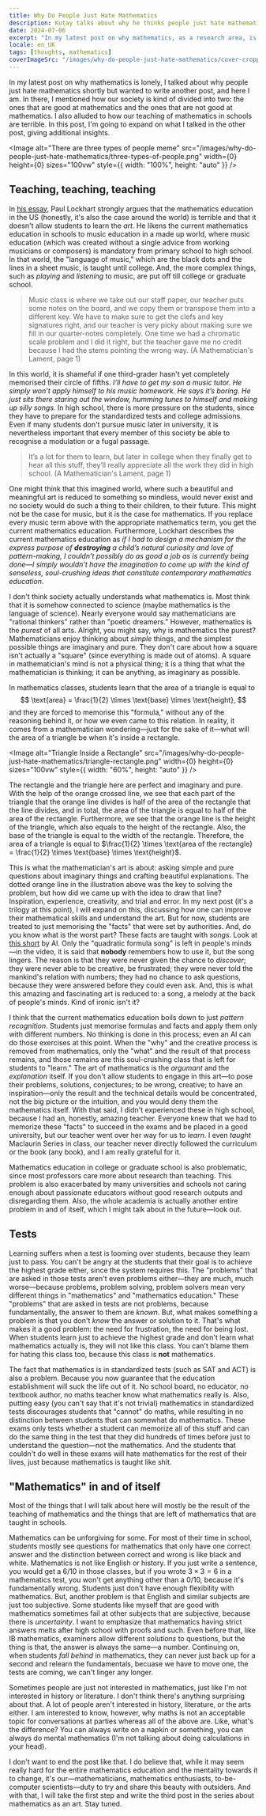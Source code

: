 ```yaml
---
title: Why Do People Just Hate Mathematics
description: Kutay talks about why he thinks people just hate mathematics, finding teaching of mathematics the main culprit.
date: 2024-07-06
excerpt: "In my latest post on why mathematics, as a research area, is lonely, I talked about why people just hate mathematics shortly but wanted to write another post, and here I am. In there, I mentioned how our society is kind of divided into two: the ones that are good at mathematics and the ones that are not good at mathematics. I also alluded to how our teaching of mathematics in schools are terrible. In this post, I'm going to expand on what I talked in the other post, giving additional insights."
locale: en_UK
tags: [thoughts, mathematics]
coverImageSrc: "/images/why-do-people-just-hate-mathematics/cover-cropped.jpeg"
---
```

In my latest post on why mathematics is lonely, I talked about why people just hate 
mathematics shortly but wanted to write another post, and here I am. In there, I mentioned how our society
is kind of divided into two: the ones that are good at mathematics and the ones that are not good at mathematics. I 
also alluded to how our teaching of mathematics in schools are terrible. In this post, I'm going to 
expand on what I talked in the other post, giving additional insights.

<Image
  alt="There are three types of people meme"
  src="/images/why-do-people-just-hate-mathematics/three-types-of-people.png"
  width={0}
  height={0}
  sizes="100vw"
  style={{ width: "100%", height: "auto" }}
/>

## Teaching, teaching, teaching

In [his essay](http://web.archive.org/web/20240603135346/https://maa.org/sites/default/files/pdf/devlin/LockhartsLament.pdf), 
Paul Lockhart strongly argues that the mathematics education in the US (honestly, it's also the case around the world) is
terrible and that it doesn't allow students to learn the *art*. He likens the current mathematics education in schools to
music education in a made up world, where music education (which was created without a single advice from working musicians
or composers) is mandatory from primary school to high school. In that world, the "language of music,"
which are the black dots and the lines in a sheet music, is taught until college. And, the more complex things, such as 
*playing* and *listening* to music, are put off till college or graduate school.

> Music class is where we
take out our staff paper, our teacher puts some notes on the board, and we copy them or
transpose them into a different key. We have to make sure to get the clefs and key signatures
right, and our teacher is very picky about making sure we fill in our quarter-notes completely.
One time we had a chromatic scale problem and I did it right, but the teacher gave me no credit
because I had the stems pointing the wrong way. (A Mathematician's Lament, page 1)

In this world, it is shameful if one third-grader hasn't yet completely memorised their circle of fifths.
*I’ll have to get my son a music tutor. He simply
won’t apply himself to his music homework. He says it’s boring. He just sits there staring out
the window, humming tunes to himself and making up silly songs.*
In high school, there is more pressure on the students, since they have to prepare for the standardized 
tests and college admissions. Even if many students don't pursue music later in 
university, it is nevertheless important that every member of this society be able to recognise a 
modulation or a fugal passage.

> It’s a lot for them to learn, but later in college
when they finally get to hear all this stuff, they’ll really appreciate all the work they did in high
school. (A Mathematician's Lament, page 1)

One might think that this imagined world, where such a beautiful and meaningful art is 
reduced to something so mindless, would never exist and no society would do such a thing to 
their children, to their future. This might not be the case for music, but it is the case for mathematics.
If you replace every music term above with the appropriate mathematics term, you get the current mathematics education.
Furthermore, Lockhart describes the current mathematics education as *if I had to design a mechanism for the 
express purpose of **destroying** a child’s natural curiosity and love of pattern-making, I couldn’t possibly 
do as good a job as is currently being done—I simply wouldn’t have the imagination to come up with the 
kind of senseless, soul-crushing ideas that constitute contemporary mathematics education*.

I don't think society actually understands what mathematics is. Most think that it is somehow connected to science (maybe mathematics is 
the language of science). Nearly everyone would say mathematicians are "rational thinkers" rather than "poetic dreamers."
However, mathematics is the *purest* of all arts. Alright, you might say, why is mathematics the purest? 
Mathematicians enjoy thinking about *simple* things, and the simplest possible things are imaginary and pure.
They don't care about how a square isn't actually a "square" (since everything is made out of atoms).
A square in mathematician's mind is not a physical thing; it is a thing that what the mathematician is thinking;
it can be anything, as imaginary as possible.

In mathematics classes, students learn that the area of a triangle is equal to
$$
\text{area} = \frac{1}{2} \times \text{base} \times \text{height},
$$
and they are forced to memorise this "formula," without any of the reasoning behind it, or how we even came to this
relation. In reality, it comes from a mathematician wondering—just for the sake of it—what will the area of a 
triangle be when it's inside a rectangle.

<Image
  alt="Triangle Inside a Rectangle"
  src="/images/why-do-people-just-hate-mathematics/triangle-rectangle.png"
  width={0}
  height={0}
  sizes="100vw"
  style={{ width: "60%", height: "auto" }}
/>

The rectangle and the triangle here are perfect and imaginary and pure. With the help of the orange crossed line,
we see that each part of the triangle that the orange line divides is half of the area of the rectangle that the line 
divides, and in total, the area of the triangle is equal to half of the area of the rectangle. Furthermore, we see that
the orange line is the height of the triangle, which also equals to the height of the rectangle. Also, the base of the 
triangle is equal to the width of the rectangle. Therefore, the area of a triangle is equal to
$\frac{1}{2} \times \text{area of the rectangle} = \frac{1}{2} \times \text{base} \times \text{height}$.

This is what the mathematician's art is about: asking simple and pure questions about imaginary things and crafting
beautiful explanations. The dotted orange line in the illustration above was the key to solving the problem, but how did 
we came up with the idea to draw that line? Inspiration, experience, creativity, and trial and error. In my next 
post (it's a trilogy at this point), I will expand on this, discussing how one can improve their mathematical skills and understand the art.
But for now, students are treated to just memorising the "facts" that were set by authorities. And, do you know what 
is the worst part? These facts are taught with *songs*. Look at [this short](https://www.youtube.com/shorts/uvHbA8YwsyY)
by Al. Only the "quadratic formula song" is left in people's minds—in the video, it is said that **nobody** remembers 
how to use it, but the song lingers. The reason is that they were never given the chance to *discover*; they were never able to 
be creative, be frustrated; they were never told the mankind's relation with numbers; they had no chance to ask questions,
because they were answered before they could even ask. And, this is what this amazing and fascinating art is reduced
to: a song, a melody at the back of people's minds. Kind of ironic isn't it?

I think that the current mathematics education boils down to just *pattern recognition*. Students just memorise 
formulas and facts and apply them only with different numbers. No thinking is done in this process; even an AI can do 
those exercises at this point. When the "why" and the creative process is removed from mathematics, only the "what"
and the result of that process remains, and those remains are this soul-crushing class that is left for students to "learn."
The art of mathematics is the *argumant* and the *explanation* itself. If you don't allow students to engage in this 
art—to pose their problems, solutions, conjectures; to be wrong, creative; to have an inspiration—only the result
and the technical details would be concentrated, not the big picture or the intuition, and you would deny them 
the mathematics itself. With that said, I didn't experienced these in high school, because I had an, honestly, amazing teacher. Everyone
knew that we had to memorize these "facts" to succeed in the exams and be placed in a good university, but our
teacher went over her way for us to *learn*. I even *taught* <Link href="/posts/maclaurin-series">Maclaurin Series</Link>
in class, our teacher never directly followed the curriculum or the book (any book), and I am really grateful 
for it.

Mathematics education in college or graduate school is also problematic, since most professors care more about
research than teaching. This problem is also exacerbated by many universities and schools not caring enough about
passionate educators without good research outputs and disregarding them. Also, the whole academia is actually another entire 
problem in and of itself, which I might talk about in the future—look out.

## Tests

Learning suffers when a test is looming over students, because they learn just to pass. You can't be angry
at the students that their goal is to achieve the highest grade either, since the system requires this. 
The "problems" that are asked in those tests aren't even problems either—they are much, much worse—because problems,
problem solving, problem solvers mean very different things in "mathematics" and "mathematics education." These "problems"
that are asked in tests are not problems, because fundamentally, the answer to them are *known*. But, what makes something 
a problem is that you don't *know* the answer or solution to it. That's what makes it a good problem: the need 
for frustration, the need for being lost. When students learn just to achieve the highest grade and don't learn
what mathematics actually is, they will not like this class. You can't blame them for hating this class too,
because this class is **not** mathematics.

The fact that mathematics is in standardized tests (such as SAT and ACT) is also a problem. Because you now guarantee
that the education establishment will suck the life out of it. No school board, no educator, no textbook author,
no maths teacher know what mathematics really is. Also, putting easy (you can't say that it's not trivial) mathematics
in standardized tests discourages students that "cannot" do maths, while resulting in no distinction between students
that can somewhat do mathematics. These exams only tests whether a student can memorize all of this stuff and can do
the same thing in the test that they did hundreds of times before just to understand the question—not the mathematics.
And the students that couldn't do well in these exams will hate mathematics for the rest of their lives,
just because mathematics is taught like <span className="blur-[1.75px]">shit</span>.

## "Mathematics" in and of itself

Most of the things that I will talk about here will mostly be the result of the teaching of mathematics and the things 
that are left of mathematics that are taught in schools.

Mathematics can be unforgiving for some. For most of their time in school, students mostly see questions for mathematics that
only have one correct answer and the distinction between correct and wrong is like black and white. Mathematics is not like
English or history. If you just write a sentence, you would get a 6/10 in those classes, but if you wrote $3 \times 3 = 6$ in a mathematics test, 
you won't get anything other than a 0/10, because it's fundamentally wrong. Students just don't have enough flexibility with mathematics.
But, another problem is that English and similar subjects are just too subjective. Some students like myself that are good with
mathematics sometimes fail at other subjects that are subjective, because there is *uncertainty*. I want to emphasize that 
mathematics having strict answers melts after high school with proofs and such. Even before that, like IB mathematics, examiners
allow different *solutions* to questions, but the thing is that, the answer is always the same—a number. Continuing on, when students
*fall behind* in mathematics, they can never just back up for a second and relearn the fundamentals, becuase we have to
move one, the tests are coming, we can't linger any longer.

Sometimes people are just not interested in mathematics, just like I'm not interested in history or literature. I don't think
there's anything surprising about that. A lot of people aren't interested in history, literature, or the arts either.
I am interested to know, however, why maths is not an acceptable topic for conversations at parties whereas all of the above are.
Like, what's the difference? You can always write on a napkin or something, you can always do mental mathematics (I'm not talking 
about doing calculations in your head).

I don't want to end the post like that. I do believe that, while it may seem really hard for the entire mathematics education
and the mentality towards it to change, it's our—mathematicians, mathematics enthusiasts, to-be-computer scientists—duty to try
and share this beauty with outsiders. And with that, I will take the first step and write the third post in the series about
mathematics as an art. Stay tuned.